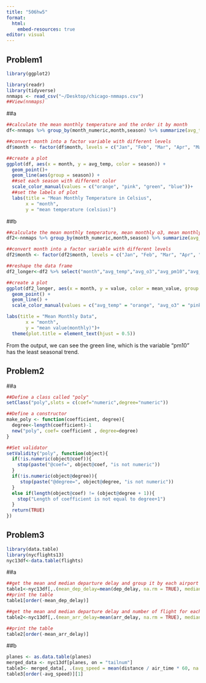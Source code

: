 ```yaml
---
title: "506hw5"
format:
  html:
    embed-resources: true
editor: visual
---
```


## Problem1

```r
library(ggplot2)
```

```r
library(readr)
library(tidyverse)
nnmaps <- read_csv("~/Desktop/chicago-nmmaps.csv")
##View(nnmaps)
```

##a

```r
##calculate the mean monthly temperature and the order it by month
df<-nnmaps %>% group_by(month_numeric,month,season) %>% summarize(avg_temp=mean(temp,na.rm=TRUE), .groups = "drop")%>%arrange(month_numeric)

##convert month into a factor variable with different levels
df$month <- factor(df$month, levels = c("Jan", "Feb", "Mar", "Apr", "May", "Jun", "Jul", "Aug", "Sep", "Oct", "Nov", "Dec"))

##create a plot
ggplot(df, aes(x = month, y = avg_temp, color = season)) +
  geom_point()+
  geom_line(aes(group = season)) +
  ##set each season with different color
  scale_color_manual(values = c("orange", "pink", "green", "blue"))+
  ##set the labels of plot
  labs(title = "Mean Monthly Temperature in Celsius",
       x = "month",
       y = "mean temperature (celsius)")
```

##b

```r
##calculate the mean monthly temperature, mean monthly o3, mean monthly pm10, and mean monthly dewpoint, and then order it by month
df2<-nnmaps %>% group_by(month_numeric,month,season) %>% summarize(avg_temp=mean(temp,na.rm=TRUE), avg_o3=mean(o3, na.rm=TRUE), avg_pm10=mean(pm10,na.rm=TRUE), avg_dewpt=mean(dewpoint,na.rm=TRUE), .groups = "drop") %>% arrange(month_numeric)

##convert month into a factor variable with different levels
df2$month <- factor(df2$month, levels = c("Jan", "Feb", "Mar", "Apr", "May", "Jun", "Jul", "Aug", "Sep", "Oct", "Nov", "Dec"))

##reshape the data frame
df2_longer<-df2 %>% select("month","avg_temp","avg_o3","avg_pm10","avg_dewpt") %>% pivot_longer(-month,names_to = "mean_value", values_to = "value")

##create a plot
ggplot(df2_longer, aes(x = month, y = value, color = mean_value, group = mean_value)) +
  geom_point() +
  geom_line() +
  scale_color_manual(values = c("avg_temp" = "orange", "avg_o3" = "pink", "avg_pm10" = "green", "avg_dewpt" = "blue"))+

labs(title = "Mean Monthly Data",
       x = "month",
       y = "mean value(monthly)")+
  theme(plot.title = element_text(hjust = 0.5))
```

From the output, we can see the green line, which is the variable "pm10" has the least seasonal trend.

## Problem2

##a

```r
##Define a class called "poly"
setClass("poly",slots = c(coef="numeric",degree="numeric"))

##Define a constructor
make_poly <- function(coefficient, degree){
  degree<-length(coefficient)-1
  new("poly", coef= coefficient , degree=degree)
}

##Set validator
setValidity("poly", function(object){
  if(!is.numeric(object@coef)){
    stop(paste("@coef=", object@coef, "is not numeric"))
  }
  if(!is.numeric(object@degree)){
     stop(paste("@degree=", object@degree, "is not numeric"))
  }
  else if(length(object@coef) != (object@degree + 1)){
    stop("Length of coefficient is not equal to degree+1")
  }
  return(TRUE)
})
```

## Problem3

```r
library(data.table)
library(nycflights13)
nyc13df<-data.table(flights)
```

##a

```r
##get the mean and median departure delay and group it by each airport name
table1<-nyc13df[,.(mean_dep_delay=mean(dep_delay, na.rm = TRUE), median_dep_delay=median(dep_delay, na.rm = TRUE)), by = origin]
##print the table
table1[order(-mean_dep_delay)]
```

```r
##get the mean and median departure delay and number of flight for each airport, and subset the result by number of flight>10.
table2<-nyc13df[,.(mean_arr_delay=mean(arr_delay, na.rm = TRUE), median_arr_delay=median(arr_delay, na.rm = TRUE), numflights = .N), by = dest][numflights > 10]

##print the table
table2[order(-mean_arr_delay)]
```

##b

```r
planes <- as.data.table(planes)
merged_data <- nyc13df[planes, on = "tailnum"]
table3<- merged_data[, .(avg_speed = mean(distance / air_time * 60, na.rm = TRUE), num_flights = .N), by = model]
table3[order(-avg_speed)][1]
```
